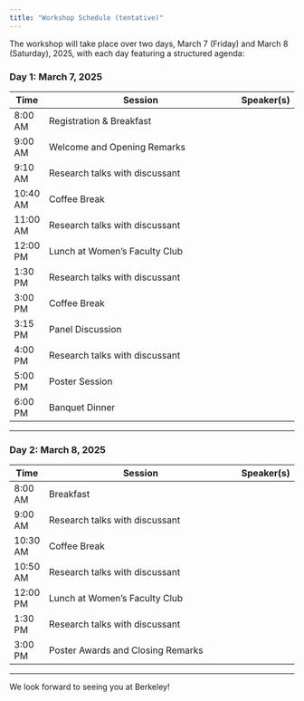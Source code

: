 ```yaml
---
title: "Workshop Schedule (tentative)"
---
```

The workshop will take place over two days, March 7 (Friday) and March 8 (Saturday), 2025, with each day featuring a structured agenda:

### Day 1: March 7, 2025

| Time      | Session                                                                 | Speaker(s) |
|-----------|-------------------------------------------------------------------------|------------|
| 8:00 AM   | Registration & Breakfast                                                |            |
| 9:00 AM   | Welcome and Opening Remarks                                             |            |
| 9:10 AM   | Research talks with discussant                                      |            |
| 10:40 AM  | Coffee Break                                                            |            |
| 11:00 AM  | Research talks with discussant                                      |            |
| 12:00 PM  | Lunch at Women’s Faculty Club                                           |            |
| 1:30 PM   | Research talks with discussant                                      |            |
| 3:00 PM   | Coffee Break                                                            |            |
| 3:15 PM   | Panel Discussion                                                        |            |
| 4:00 PM   | Research talks with discussant                                      |            |
| 5:00 PM   | Poster Session                                                          |            |
| 6:00 PM   | Banquet Dinner                                                          |            |

---

### Day 2: March 8, 2025

| Time      | Session                                                                 | Speaker(s) |
|-----------|-------------------------------------------------------------------------|------------|
| 8:00 AM   | Breakfast                                                               |            |
| 9:00 AM   | Research talks with discussant                                      |            |
| 10:30 AM  | Coffee Break                                                            |            |
| 10:50 AM  | Research talks with discussant                                      |            |
| 12:00 PM  | Lunch at Women’s Faculty Club                                           |            |
| 1:30 PM   | Research talks with discussant                                      |            |
| 3:00 PM   | Poster Awards and Closing Remarks                                       |            |

---

We look forward to seeing you at Berkeley!